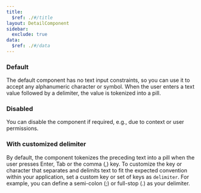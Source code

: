 ```yaml
---
title:
  $ref: ./#/title
layout: DetailComponent
sidebar:
  exclude: true
data:
  $ref: ./#/data
---
```


<LivePreviewControls>
<LivePreview componentName="tokenized-input-next" exampleName="Default" >

### Default

The default component has no text input constraints, so you can use it to accept any alphanumeric character or symbol. When the user enters a text value followed by a delimiter, the value is tokenized into a pill.

</LivePreview>
<LivePreview componentName="tokenized-input-next" exampleName="Disabled">

### Disabled

You can disable the component if required, e.g., due to context or user permissions.

</LivePreview>
<LivePreview componentName="tokenized-input-next" exampleName="With Customized Delimiter">

### With customized delimiter

By default, the component tokenizes the preceding text into a pill when the user presses Enter, Tab or the comma (,) key. To customize the key or character that separates and delimits text to fit the expected convention within your application, set a custom key or set of keys as `delimiter`. For example, you can define a semi-colon (;) or full-stop (.) as your delimiter.

</LivePreview>
</LivePreviewControls>
